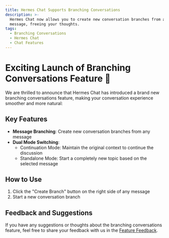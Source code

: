 ```yaml
---
title: Hermes Chat Supports Branching Conversations
description: >-
  Hermes Chat now allows you to create new conversation branches from any
  message, freeing your thoughts.
tags:
  - Branching Conversations
  - Hermes Chat
  - Chat Features
---
```


# Exciting Launch of Branching Conversations Feature 🎉

We are thrilled to announce that Hermes Chat has introduced a brand new branching conversations feature, making your conversation experience smoother and more natural:

## Key Features

- **Message Branching**: Create new conversation branches from any message
- **Dual Mode Switching**:
  - Continuation Mode: Maintain the original context to continue the discussion
  - Standalone Mode: Start a completely new topic based on the selected message

## How to Use

1. Click the "Create Branch" button on the right side of any message
2. Start a new conversation branch

## Feedback and Suggestions

If you have any suggestions or thoughts about the branching conversations feature, feel free to share your feedback with us in the [Feature Feedback](https://github.com/hermeslabs/hermes-chat/discussions).
